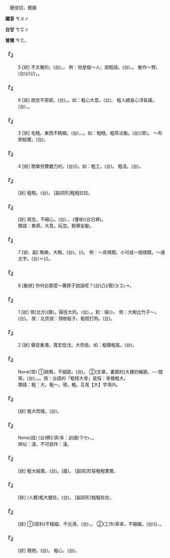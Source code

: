 
=={{ruby|粗|ㄘㄨ}}==

　聰徂切，模韻

'''國音''' <rt>ㄘㄨ</rt>∥

'''台甘''' <rt>ㄘㆦ</rt>∥

'''普閩''' <rt>ㄘㆦ</rt>。

    

==='''『{{ruby|粗|ㄘㄨ}}』'''===
:5  [狀] 不文雅的。(台){{ruby|粗|ㄘㆦ}}{{ruby|魯|ㄌㆦˋ}}。{{ruby|粗|ㄘㆦ}}{{ruby|野|ㄧㄚˋ}}。 例：他是個～人。說粗話。(台){{ruby|伊|ㄧ}}{{ruby|無|ㆠㄜˊ}}{{ruby|斯|ㄙㄨ}}{{ruby|文|ㆠㄨㄣˊ}}，{{ruby|講|ㄍㆲˋ}}{{ruby|→|ㄍㆲ}}{{ruby|話|ㄨㆤ˫}}{{ruby|粗|ㄘㆦ}}{{ruby|粗|ㄘㆦ}}{{ruby|魯|ㄌㆦˋ}}{{ruby|魯|ㄌㆦˋ}}。 動作～野。(台){{ruby|做|ㄗㄨㆤ˪}}{{ruby|/|ㄗㄜ˪}}{{ruby|載|ㄉㄞ˫}}(/{{ruby|戴|ㄉㄞ˪}}){{ruby|事|ㄐㄧ˪}}(/{{ruby|事|ㄉㄞ˫}}{{ruby|情|ㄐㄧ˪}})，{{ruby|粗|ㄘㆦ}}{{ruby|骹|ㄎㄚ}}{{ruby|重|ㄉㄤ˫}}{{ruby|蹄|ㄉㄨㆤˊ}}{{ruby|/|ㄉㆤˊ}}。
    

==='''『{{ruby|粗|ㄘㄨ}}』'''===
:6  [狀] 疏忽不周密。(台){{ruby|放|ㄏㆲ˪}}{{ruby|放|ㄏㆲ˪}}{{ruby|無|ㆠㄜˊ}}{{ruby|斟|ㄐㄧㆬ}}{{ruby|酌|ㄐㄧㆦㆶ}}，{{ruby|無|ㆠㄜˊ}}{{ruby|小|ㄒㄧㄜˋ}}{{ruby|心|ㄒㄧㆬ}}。如：粗心大意。(台){{ruby|無|ㆠㄜˊ}}{{ruby|細|ㄙㄨㆤ˪}}{{ruby|/|ㄙㆤ˪}}{{ruby|無|ㆠㄜˊ}}{{ruby|膩|ㆢㄧ˫}}{{ruby|/|ㄌㄧ˫}}。 粗人總是心浮氣躁。(台){{ruby|粗|ㄘㆦ}}{{ruby|心|ㄒㄧㆬ}}{{ruby|大|ㄉㄞ˫}}{{ruby|意|ㄧ˪}}{{ruby|丌|ㆤ}}{{ruby|人|ㄌㄤˊ}}{{ruby|攏|ㄌㆲˋ}}{{ruby|是|ㄒㄧ˫}}{{ruby|心|ㄒㄧㆬ}}{{ruby|<mark>&#xffa45;</mark>|ㆠㆤ˫}}{{ruby|/|ㆠㄨㆤ˫}}{{ruby|在|ㄗㄞ˫}}，{{ruby|<mark>&#xf99c8;</mark>|ㄑㄧㄚㆶ ͘}}{{ruby|<mark>&#xf99c8;</mark>|ㄑㄧㄚㆶ ͘}}{{ruby|跳|ㄉㄧㄜˊ}}。
    

==='''『{{ruby|粗|ㄘㄨ}}』'''===
:3  [狀] 毛糙。東西不精緻。(台){{ruby|物|ㄇㆭㆷ ͘}}{{ruby|/|ㄇㄧㆷ ͘}}{{ruby|件|ㄍㄧㆩ˫}}{{ruby|做|ㄗㄨㆤ˪}}{{ruby|/|ㄗㄜ˪}}{{ruby|無|ㆠㄜˊ}}{{ruby|好|ㄏㄜˋ}}，{{ruby|無|ㆠㄜˊ}}{{ruby|講|ㄍㄤˋ}}{{ruby|究|ㄍㄧㄨ˪}}，{{ruby|無|ㆠㄜˊ}}{{ruby|幼|ㄧㄨ˪}}{{ruby|路|ㄌㆦ˫}}。如：粗糙。粗茶淡飯。(台){{ruby|粗|ㄘㆦ}}{{ruby|米|ㆠㄧˋ}}{{ruby|粗|ㄘㆦ}}{{ruby|<mark>&#xffad1;</mark>|ㄅㆭ˫}}(常)。 ～布倒結實。(台){{ruby|粗|ㄘㆦ}}{{ruby|布|ㄅㆦ˪}}{{ruby|顛|ㄉㄧㄢ}}{{ruby|倒|ㄉㄜ˪}}{{ruby|較|ㄎㄚㆷ}}{{ruby|勇|ㄧㆲˋ}}。
    

==='''『{{ruby|粗|ㄘㄨ}}』'''===
:4  [狀] 簡單但費體力的。(台){{ruby|粗|ㄘㆦ}}{{ruby|重|ㄉㄤ˫}}({{ruby|粗|ㄘㆦ}}{{ruby|魯|ㄌㆦˋ}})。如：粗工。(台){{ruby|粗|ㄘㆦ}}{{ruby|工|ㄍㄤ}}。 粗活。(台){{ruby|粗|ㄘㆦ}}{{ruby|重|ㄉㄤ˫}}{{ruby|工|ㄎㄤ}}{{ruby|課|ㄎㄨㆤ˪}}{{ruby|/|ㄎㆤ˪}}。
    

==='''『{{ruby|粗|ㄘㄨ}}{{ruby|拉|·ㄌㄚ}}』'''===
: [狀] 粗糙。(台){{ruby|無|ㆠㄜˊ}}{{ruby|幼|ㄧㄨ˪}}{{ruby|路|ㄌㆦ˫}}。 [副詞形]粗粗拉拉。
    

==='''『{{ruby|粗|ㄘㄨ}}{{ruby|心|ㄒㄧㄣ}}』'''===
: [狀] 疏忽，不細心。(台){{ruby|無|ㆠㄜˊ}}{{ruby|細|ㄙㄨㆤ˪}}{{ruby|/|ㄙㆤ˪}}{{ruby|膩|ㆢㄧ˫}}{{ruby|/|ㄌㄧ˫}}、{{ruby|無|ㆠㄜˊ}}{{ruby|斟|ㄐㄧㆬ}}{{ruby|酌|ㄐㄧㆦㆶ}}、{{ruby|懂|ㄉㄤˋ}}{{ruby|嚇|ㄏㄧㆩㆷ}}(懂哧)(台日典)。
:類語：魯莽。大意。玩忽。輕舉妄動。
:
    

==='''『{{ruby|粗|ㄘㄨ}}』'''===
:7  [狀、副] 略微。大略。(台){{ruby|譜|ㄆㆦˋ}}{{ruby|略|ㄌㄧㆦㆶ ͘}}。{{ruby|小|ㄒㄧㄜˋ}}{{ruby|可|ㄎㄨㄚˋ}}(/{{ruby|少|ㄒㄧㄜˋ}}{{ruby|許|ㄎㄨㄚˋ}})。 例：～具規模。小可成一個規模。～通文字。(台){{ruby|少|ㄒㄧㄜˋ}}{{ruby|許|ㄎㄨㄚˋ}}{{ruby|會|ㄨㆤ˫}}{{ruby|/|ㆤ˫}}{{ruby|曉|ㄏㄧㄠˋ}}{{ruby|/|ㄏㄧㄤˋ}}＝({{ruby|通|ㄊㄤ}}{{ruby|白|ㆠㄚㆵ}}/{{ruby|識|ㆠㄚㆵ}}){{ruby|讀|ㄊㄚㆶ ͘}}{{ruby|幾|ㄍㄨㄧˋ}}{{ruby|字|ㆢㄧ˫}}{{ruby|/|ㄌㄧ˫}}{{ruby|仔|ㄚ}}。
    

==='''『{{ruby|粗|ㄘㄨ}}』'''===
:8  [動狀] 你何必那麼～著脖子說話呢？(台){{ruby|汝|·ㄌㄧˋ}}{{ruby|哪|ㄋㄚˋ}}{{ruby|著|ㄉㄧㄜㆷ ͘}}{{ruby|頷|ㆰ˫}}{{ruby|<mark>&#xffacf;</mark>|ㄍㄨㄣˋ}}{{ruby|筋|ㄍㄨㄣ}}{{ruby|/|ㄍㄧㄣ}}凸(/膨)<rt>ㄆㆲ˪</rt>{{ruby|<mark>&#xffa42;</mark>|ㄍㄚㆷ}}{{ruby|<mark>&#xf9075;</mark>|ㄏㄧㄚㆷ}}{{ruby|大|ㄉㄨㄚ˫}}{{ruby|條|ㄉㄧㄠˊ}}→{{ruby|話|ㄨㆤ˫}}{{ruby|講|ㄍㆲˋ}}{{ruby|→|ㄍㆲ}}{{ruby|<mark>&#xffa42;</mark>|ㄍㄚㆷ}}{{ruby|<mark>&#xf9075;</mark>|ㄏㄧㄚㆷ}}{{ruby|恁|ㄌㄧㄣ˪}}{{ruby|大|ㄉㄨㄚ˫}}{{ruby|嚨|ㄋㄚˊ}}{{ruby|喉|ㄠˊ}}{{ruby|口|ㄎㄠˋ}}。
    

==='''『{{ruby|粗|ㄘㄨ}}』'''===
:1  [狀] 頇(北方)(匯)。圓徑大的。(台){{ruby|粗|ㄘㆦ}}，{{ruby|大|ㄉㄨㄚ˫}}{{ruby|棵|ㄎㆦ}}。對：細小。 例：大樹比竹子～。(台){{ruby|大|ㄉㄨㄚ˫}}{{ruby|欉|ㄗㄤˊ}}{{ruby|樹|ㄑㄧㄨ˫}}{{ruby|比|ㄅㄧˋ}}{{ruby|竹|ㄉㄧㆤㆶ}}{{ruby|較|ㄎㄚㆷ}}{{ruby|大|ㄉㄨㄚ˫}}{{ruby|棵|ㄎㆦ}}。 按：北京說：頇樹梃子。粗棍打狗。(台){{ruby|用|ㄧㄥ˫}}{{ruby|/|ㄧㆲ˫}}{{ruby|大|ㄉㄨㄚ˫}}{{ruby|棵|ㄎㆦ}}{{ruby|棍|ㄍㄨㄣ˪}}{{ruby|仔|ㄚ}}{{ruby|扑|ㄆㄚㆷ}}{{ruby|狗|ㄍㄠˋ}}。
    

==='''『{{ruby|粗|ㄘㄨ}}』'''===
:2  [狀] 聲音重濁，寬宏低沈。大而低。如：粗聲粗氣。(台){{ruby|聲|ㄒㄧㆩ}}{{ruby|音|ㄧㆬ}}{{ruby|粗|ㄘㆦ}}{{ruby|魯|ㄌㆦˋ}}。
    

==='''『{{ruby|粗|ㄘㄨ}}{{ruby|枝|ㄓ}}{{ruby|大|ㄉㄚˋ}}{{ruby|葉|ㄧㄝˋ}}』'''===
: None(常) ①疏略，不細密。(台){{ruby|粗|ㄘㆦ}}{{ruby|粗|ㄘㆦ}}{{ruby|魯|ㄌㆦˋ}}{{ruby|魯|ㄌㆦˋ}}。 ②(文章，畫圖的)大體的輪廓。──間架。(台){{ruby|粗|ㄘㆦ}}{{ruby|枝|ㄍㄧ}}{{ruby|大|ㄉㄨㄚ˫}}{{ruby|葉|ㄏㄧㄜㆷ ͘}}。{{ruby|枝|ㄍㄧ}}{{ruby|骨|ㄍㄨㆵ}}。{{ruby|大|ㄉㄞ˫}}{{ruby|約|ㄧㆦㆶ}}{{ruby|丌|ㆤ}}{{ruby|骨|ㄍㄨㆵ}}{{ruby|架|ㄍㆤ˪}}。按：台語的「粗枝大骨」是指：骨骼粗大。
:類語：粗：大，粗～。頇，粗。互見【大】字項內。
:
    

==='''『{{ruby|粗|ㄘㄨ}}{{ruby|墩|ㄉㄨㄣ}}{{ruby|墩|ㄉㄨㄣ}}』'''===
: [狀] 粗大而矮。(台){{ruby|矮|ㄨㆤˋ}}{{ruby|/|ㆤˋ}}{{ruby|頓|ㄉㆭ˪}}{{ruby|矮|ㄨㆤˋ}}{{ruby|/|ㆤˋ}}{{ruby|頓|ㄉㆭ˪}}。
    

==='''『{{ruby|才|ㄘㄞˊ}}{{ruby|學|ㄒㄩㄝˊ}}{{ruby|粗|ㄘㄨ}}{{ruby|淺|ㄑㄧㄢˇ}}』'''===
: None(成) (台){{ruby|自|ㄗㄨ˫}}{{ruby|謙|ㄎㄧㆰ}}{{ruby|學|ㄏㄚㆶ ͘}}{{ruby|識|ㄒㄧㆤㆶ}}{{ruby|無|ㆠㄜˊ}}穧(/濟/多：訓讀)<rt>ㄗㆤ˫</rt>{{ruby|/|ㄗㄨㆤ˫}}，{{ruby|無|ㆠㄜˊ}}{{ruby|精|ㄐㄧㄥ}}{{ruby|無|ㆠㄜˊ}}{{ruby|深|ㄑㄧㆬ}}。
:辨似：{{ruby|粗|ㄘㄨ}}淺，不可誤作：{{ruby|初|ㄔㄨ}}淺。
:
    

==='''『{{ruby|粗|ㄘㄨ}}{{ruby|實|·ㄕˊ}}』'''===
: [狀] 粗大結實。(台){{ruby|粗|ㄘㆦ}}{{ruby|勇|ㄧㆲˋ}}。(廈){{ruby|墊|ㄉㄧㆰ˫}}{{ruby|<mark>&#xf9550;</mark>|ㄉㄧㄥ˫}}。 [副詞]形容粗粗實實。
    

==='''『{{ruby|粗|ㄘㄨ}}{{ruby|壯|ㄓㄨㄤˋ}}』'''===
: [狀] (人體)粗大健壯。(台){{ruby|粗|ㄘㆦ}}{{ruby|朴|ㄆㄜㆷ}}{{ruby|勇|ㄧㆲˋ}}{{ruby|壯|ㄗㆲ˪}}。 [副詞形]粗粗壯壯。
    

==='''『{{ruby|粗|ㄘㄨ}}{{ruby|糙|ㄘㄠ}}』'''===
: [狀] ①(質料)不精細、不光滑。(台){{ruby|無|ㆠㄜˊ}}{{ruby|嶄|ㄗㆰ˫}}{{ruby|巖|ㆣㆰˊ}}，{{ruby|<mark>&#xffa45;</mark>|ㆠㆤ˫}}{{ruby|/|ㆠㄨㆤ˫}}{{ruby|<mark>&#xffa56;</mark>|ㄍㄧㆬ}}{{ruby|滑|ㄍㄨㆵ ͘}}。 ②(工作)草率，不細緻。(台)({{ruby|手|ㄑㄧㄨˋ}}{{ruby|工|ㄍㄤ}}){{ruby|無|ㆠㄜˊ}}{{ruby|認|ㆢㄧㄣ˫}}{{ruby|/|ㄌㄧㄣ˫}}{{ruby|真|ㄐㄧㄣ}}{{ruby|稱|ㄑㄧㄣ˪}}{{ruby|稱|ㄑㄧㄣ˪}}{{ruby|采|ㄘㄞˋ}}{{ruby|采|ㄘㄞˋ}}、{{ruby|無|ㆠㄜˊ}}{{ruby|幼|ㄧㄨ˪}}{{ruby|路|ㄌㆦ˫}}。
    

==='''『{{ruby|粗|ㄘㄨ}}{{ruby|率|ㄕㄨㄞˋ}}』'''===
: [狀] 簡陋。(台){{ruby|潦|ㄌㄜˋ}}{{ruby|草|ㄘㄜˋ}}。 粗心。(台){{ruby|無|ㆠㄜˊ}}{{ruby|斟|ㄐㄧㆬ}}{{ruby|酌|ㄐㄧㆦㆶ}}。
    
